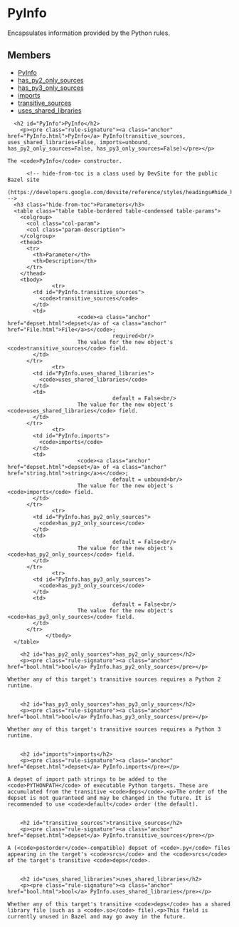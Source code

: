 <html devsite>
<head>
  <meta name="project_path" value="/_project.yaml">
  <meta name="book_path" value="/versions/6.2.0/_book.yaml">
</head>
<body>

<h1 class="page-title" id="modules.PyInfo">PyInfo</h1>

<!-- {% raw %} -->

Encapsulates information provided by the Python rules.

<h2>Members</h2>
<ul>
    <li>
    <a href="#PyInfo">PyInfo</a>
  </li>
      <li>
    <a href="#has_py2_only_sources">has_py2_only_sources</a>
  </li>
      <li>
    <a href="#has_py3_only_sources">has_py3_only_sources</a>
  </li>
      <li>
    <a href="#imports">imports</a>
  </li>
      <li>
    <a href="#transitive_sources">transitive_sources</a>
  </li>
      <li>
    <a href="#uses_shared_libraries">uses_shared_libraries</a>
  </li>
  </ul>

      <h2 id="PyInfo">PyInfo</h2>
        <p><pre class="rule-signature"><a class="anchor" href="PyInfo.html">PyInfo</a> PyInfo(transitive_sources, uses_shared_libraries=False, imports=unbound, has_py2_only_sources=False, has_py3_only_sources=False)</pre></p>

    The <code>PyInfo</code> constructor.

          <!-- hide-from-toc is a class used by DevSite for the public Bazel site
      (https://developers.google.com/devsite/reference/styles/headings#hide_headings_from_the_toc) -->
      <h3 class="hide-from-toc">Parameters</h3>
      <table class="table table-bordered table-condensed table-params">
        <colgroup>
          <col class="col-param">
          <col class="param-description">
        </colgroup>
        <thead>
          <tr>
            <th>Parameter</th>
            <th>Description</th>
          </tr>
        </thead>
        <tbody>
                  <tr>
            <td id="PyInfo.transitive_sources">
              <code>transitive_sources</code>
            </td>
            <td>
                          <code><a class="anchor" href="depset.html">depset</a> of <a class="anchor" href="File.html">File</a>s</code>;
                                     required<br/>
                          The value for the new object's <code>transitive_sources</code> field.
            </td>
          </tr>
                  <tr>
            <td id="PyInfo.uses_shared_libraries">
              <code>uses_shared_libraries</code>
            </td>
            <td>
                                     default = False<br/>
                          The value for the new object's <code>uses_shared_libraries</code> field.
            </td>
          </tr>
                  <tr>
            <td id="PyInfo.imports">
              <code>imports</code>
            </td>
            <td>
                          <code><a class="anchor" href="depset.html">depset</a> of <a class="anchor" href="string.html">string</a>s</code>;
                                     default = unbound<br/>
                          The value for the new object's <code>imports</code> field.
            </td>
          </tr>
                  <tr>
            <td id="PyInfo.has_py2_only_sources">
              <code>has_py2_only_sources</code>
            </td>
            <td>
                                     default = False<br/>
                          The value for the new object's <code>has_py2_only_sources</code> field.
            </td>
          </tr>
                  <tr>
            <td id="PyInfo.has_py3_only_sources">
              <code>has_py3_only_sources</code>
            </td>
            <td>
                                     default = False<br/>
                          The value for the new object's <code>has_py3_only_sources</code> field.
            </td>
          </tr>
                </tbody>
      </table>

        <h2 id="has_py2_only_sources">has_py2_only_sources</h2>
        <p><pre class="rule-signature"><a class="anchor" href="bool.html">bool</a> PyInfo.has_py2_only_sources</pre></p>

    Whether any of this target's transitive sources requires a Python 2 runtime.


        <h2 id="has_py3_only_sources">has_py3_only_sources</h2>
        <p><pre class="rule-signature"><a class="anchor" href="bool.html">bool</a> PyInfo.has_py3_only_sources</pre></p>

    Whether any of this target's transitive sources requires a Python 3 runtime.


        <h2 id="imports">imports</h2>
        <p><pre class="rule-signature"><a class="anchor" href="depset.html">depset</a> PyInfo.imports</pre></p>

    A depset of import path strings to be added to the <code>PYTHONPATH</code> of executable Python targets. These are accumulated from the transitive <code>deps</code>.<p>The order of the depset is not guaranteed and may be changed in the future. It is recommended to use <code>default</code> order (the default).


        <h2 id="transitive_sources">transitive_sources</h2>
        <p><pre class="rule-signature"><a class="anchor" href="depset.html">depset</a> PyInfo.transitive_sources</pre></p>

    A (<code>postorder</code>-compatible) depset of <code>.py</code> files appearing in the target's <code>srcs</code> and the <code>srcs</code> of the target's transitive <code>deps</code>.


        <h2 id="uses_shared_libraries">uses_shared_libraries</h2>
        <p><pre class="rule-signature"><a class="anchor" href="bool.html">bool</a> PyInfo.uses_shared_libraries</pre></p>

    Whether any of this target's transitive <code>deps</code> has a shared library file (such as a <code>.so</code> file).<p>This field is currently unused in Bazel and may go away in the future.



</body>
</html>

<!-- {% endraw %} -->
